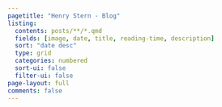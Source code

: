 ```yaml
---
pagetitle: "Henry Stern - Blog"
listing:
  contents: posts/**/*.qmd
  fields: [image, date, title, reading-time, description]
  sort: "date desc"
  type: grid
  categories: numbered
  sort-ui: false
  filter-ui: false
page-layout: full
comments: false
---
```

